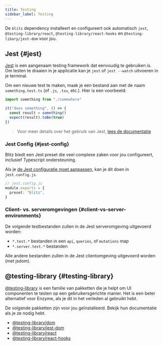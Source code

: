 ```yaml
---
title: Testing
sidebar_label: Testing
---
```


De `blitz` dependency installeert en configureert ook automatisch `jest`,
`@testing-library/react`, `@testing-library/react-hooks` en
`@testing-libary/jest-dom` voor jou.

## Jest {#jest}

[Jest](https://jestjs.io/) is een aangenaam testing framework dat
eenvoudig te gebruiken is. Om testen te draaien in je applicatie kan je
`jest` of `jest --watch` uitvoeren in je terminal.

Om een nieuwe test te maken, maak je een bestand aan met de naam
`something.test.ts` (of `.js`, `.tsx`, etc.). Hier is een voorbeeld:

```ts
import something from "./somewhere"

it("does something", () => {
  const result = something()
  expect(result).toBe(true)
})
```

> Voor meer details over het gebruik van Jest,
> [lees de documentatie](https://jestjs.io/docs/en/using-matchers)

### Jest Config {#jest-config}

Blitz biedt een Jest preset die veel complexe zaken voor jou configureert,
inclusief Typescript ondersteuning.

Als je
[de Jest configuratie moet aanpassen](https://jestjs.io/docs/en/configuration),
kan je dit doen in `jest.config.js`.

```ts
// jest.config.js
module.exports = {
  preset: "blitz",
}
```

### Client- vs. serveromgevingen {#client-vs-server-environments}

De volgende testbestanden zullen in de Jest serveromgeving uitgevoerd
worden:

- `*.test.*` bestanden in een `api`, `queries`, of `mutations` map
- `*.server.test.*` bestanden

Alle andere bestanden zullen in de Jest clientomgeving uitgevoerd worden
(met jsdom).

## @testing-library {#testing-library}

[@testing-library](https://testing-library.com/docs/) is een familie van
pakketten die je helpt om UI componenten te testen op een
gebruikersgerichte manier. Het is een beter alternatief voor Enzyme, als
je dit in het verleden al gebruikt hebt.

De volgende pakketten zijn voor jou geïnstalleerd. Bekijk hun documentatie
als je ze nodig hebt.

- [@testing-library/dom](https://testing-library.com/docs/dom-testing-library/intro)
- [@testing-library/jest-dom](https://testing-library.com/docs/ecosystem-jest-dom)
- [@testing-library/react](https://testing-library.com/docs/react-testing-library/intro)
- [@testing-library/react-hooks](https://react-hooks-testing-library.com/)

